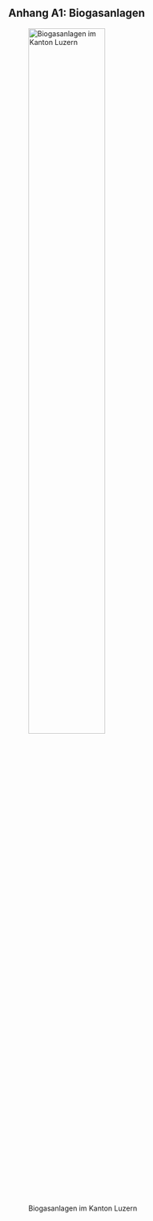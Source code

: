## Anhang A1: Biogasanlagen {#sec-anhangBiogasanlagen}

![Biogasanlagen im Kanton Luzern](grafiken/biogasanlagen.png){#fig-tabelleBiogasanlagen width=60%}







